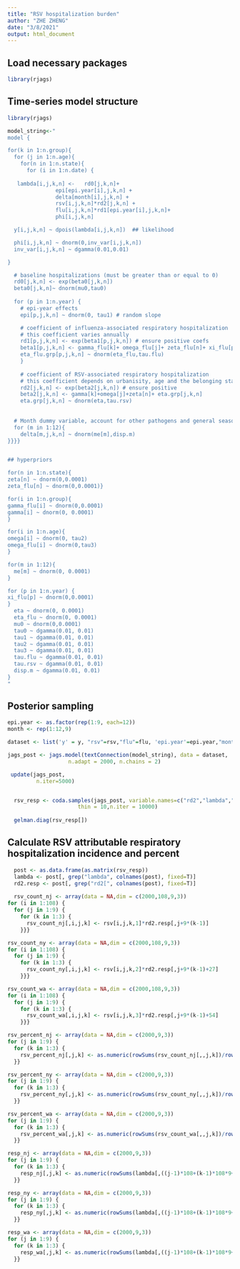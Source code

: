 ```yaml
---
title: "RSV hospitalization burden"
author: "ZHE ZHENG"
date: "3/8/2021"
output: html_document
---
```


## Load necessary packages

```r
library(rjags)
```

## Time-series model structure
```r
library(rjags)

model_string<-"
model {

for(k in 1:n.group){  
  for (j in 1:n.age){
    for(n in 1:n.state){
      for (i in 1:n.date) { 
    
   lambda[i,j,k,n] <-   rd0[j,k,n]+
               epi[epi.year[i],j,k,n] +
               delta[month[i],j,k,n] +
               rsv[i,j,k,n]*rd2[j,k,n] + 
               flu[i,j,k,n]*rd1[epi.year[i],j,k,n]+
               phi[i,j,k,n]

  y[i,j,k,n] ~ dpois(lambda[i,j,k,n])  ## likelihood 

  phi[i,j,k,n] ~ dnorm(0,inv_var[i,j,k,n])
  inv_var[i,j,k,n] ~ dgamma(0.01,0.01)

}

  # baseline hospitalizations (must be greater than or equal to 0)
  rd0[j,k,n] <- exp(beta0[j,k,n])
  beta0[j,k,n]~ dnorm(mu0,tau0)
  
  for (p in 1:n.year) { 
    # epi-year effects
    epi[p,j,k,n] ~ dnorm(0, tau1) # random slope

    # coefficient of influenza-associated respiratory hospitalization
    # this coefficient varies annually
    rd1[p,j,k,n] <- exp(beta1[p,j,k,n]) # ensure positive coefs
    beta1[p,j,k,n] <- gamma_flu[k]+ omega_flu[j]+ zeta_flu[n]+ xi_flu[p]+ eta_flu.grp[p,j,k,n] 
    eta_flu.grp[p,j,k,n] ~ dnorm(eta_flu,tau.flu)
    }
  
    # coefficient of RSV-associated respiratory hospitalization
    # this coefficient depends on urbanisity, age and the belonging state
    rd2[j,k,n] <- exp(beta2[j,k,n]) # ensure positive
    beta2[j,k,n] <- gamma[k]+omega[j]+zeta[n]+ eta.grp[j,k,n]
    eta.grp[j,k,n] ~ dnorm(eta,tau.rsv)
  
  
  # Month dummy variable, account for other pathogens and general seasonality 
  for (m in 1:12){
    delta[m,j,k,n] ~ dnorm(me[m],disp.m)
}}}}


## hyperpriors

for(n in 1:n.state){
zeta[n] ~ dnorm(0,0.0001)
zeta_flu[n] ~ dnorm(0,0.0001)}

for(i in 1:n.group){
gamma_flu[i] ~ dnorm(0,0.0001)
gamma[i] ~ dnorm(0, 0.0001)
}

for(i in 1:n.age){
omega[i] ~ dnorm(0, tau2)
omega_flu[i] ~ dnorm(0,tau3)
}

for(m in 1:12){
  me[m] ~ dnorm(0, 0.0001)
}

for (p in 1:n.year) { 
xi_flu[p] ~ dnorm(0,0.0001)
}
  eta ~ dnorm(0, 0.0001)
  eta_flu ~ dnorm(0, 0.0001)
  mu0 ~ dnorm(0,0.0001)
  tau0 ~ dgamma(0.01, 0.01)
  tau1 ~ dgamma(0.01, 0.01)
  tau2 ~ dgamma(0.01, 0.01)
  tau3 ~ dgamma(0.01, 0.01)
  tau.flu ~ dgamma(0.01, 0.01)
  tau.rsv ~ dgamma(0.01, 0.01)
  disp.m ~ dgamma(0.01, 0.01)
}
"
```


## Posterior sampling
```r
epi.year <- as.factor(rep(1:9, each=12))
month <- rep(1:12,9)

dataset <- list('y' = y, "rsv"=rsv,"flu"=flu, 'epi.year'=epi.year,"month"=month,n.age=9,n.date=108,n.year=9,"n.group"=3,n.state=3)

jags_post <- jags.model(textConnection(model_string), data = dataset,
                   n.adapt = 2000, n.chains = 2)

 update(jags_post, 
         n.iter=5000)


  rsv_resp <- coda.samples(jags_post, variable.names=c("rd2","lambda","rd1","phi", "rd0","epi","delta"),
                      thin = 10,n.iter = 10000)
  
  gelman.diag(rsv_resp[])
```

## Calculate RSV attributable respiratory hospitalization incidence and percent
```r
  post <- as.data.frame(as.matrix(rsv_resp))
  lambda <- post[, grep("lambda", colnames(post), fixed=T)]
  rd2.resp <- post[, grep("rd2[", colnames(post), fixed=T)]
  
  rsv_count_nj <- array(data = NA,dim = c(2000,108,9,3))
for (i in 1:108) {
  for (j in 1:9) {
    for (k in 1:3) {
      rsv_count_nj[,i,j,k] <- rsv[i,j,k,1]*rd2.resp[,j+9*(k-1)]
    }}}

rsv_count_ny <- array(data = NA,dim = c(2000,108,9,3))
for (i in 1:108) {
  for (j in 1:9) {
    for (k in 1:3) {
      rsv_count_ny[,i,j,k] <- rsv[i,j,k,2]*rd2.resp[,j+9*(k-1)+27]
    }}}

rsv_count_wa <- array(data = NA,dim = c(2000,108,9,3))
for (i in 1:108) {
  for (j in 1:9) {
    for (k in 1:3) {
      rsv_count_wa[,i,j,k] <- rsv[i,j,k,3]*rd2.resp[,j+9*(k-1)+54]
    }}}

rsv_percent_nj <- array(data = NA,dim = c(2000,9,3))
for (j in 1:9) {
  for (k in 1:3) {
    rsv_percent_nj[,j,k] <- as.numeric(rowSums(rsv_count_nj[,,j,k])/rowSums(lambda[,((j-1)*108+(k-1)*108*9+1):((j-1)*108+(k-1)*108*9+108)]))
  }}

rsv_percent_ny <- array(data = NA,dim = c(2000,9,3))
for (j in 1:9) {
  for (k in 1:3) {
    rsv_percent_ny[,j,k] <- as.numeric(rowSums(rsv_count_ny[,,j,k])/rowSums(lambda[,((j-1)*108+(k-1)*108*9+1+2916):((j-1)*108+(k-1)*108*9+108+2916)]))
  }}

rsv_percent_wa <- array(data = NA,dim = c(2000,9,3))
for (j in 1:9) {
  for (k in 1:3) {
    rsv_percent_wa[,j,k] <- as.numeric(rowSums(rsv_count_wa[,,j,k])/rowSums(lambda[,((j-1)*108+(k-1)*108*9+1+5832):((j-1)*108+(k-1)*108*9+108+5832)]))
  }}

resp_nj <- array(data = NA,dim = c(2000,9,3))
for (j in 1:9) {
  for (k in 1:3) {
    resp_nj[,j,k] <- as.numeric(rowSums(lambda[,((j-1)*108+(k-1)*108*9+1):((j-1)*108+(k-1)*108*9+108)]))
  }}

resp_ny <- array(data = NA,dim = c(2000,9,3))
for (j in 1:9) {
  for (k in 1:3) {
    resp_ny[,j,k] <- as.numeric(rowSums(lambda[,((j-1)*108+(k-1)*108*9+1+2916):((j-1)*108+(k-1)*108*9+108+2916)]))
  }}

resp_wa <- array(data = NA,dim = c(2000,9,3))
for (j in 1:9) {
  for (k in 1:3) {
    resp_wa[,j,k] <- as.numeric(rowSums(lambda[,((j-1)*108+(k-1)*108*9+1+5832):((j-1)*108+(k-1)*108*9+108+5832)]))
  }}
```
